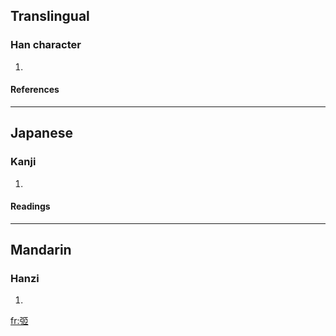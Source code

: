 ==Translingual==
===Han character===
{{Han char|rn=57|rad=弓|as=06|sn=9|four=|canj=弓尸中中 (NSLL)}}
# {{defn|Han|sort=弓06}}
====References====
{{Han ref|kx=0358.050|dkj=09766|hdz=20995.050|uh=5F2C|ud=24364}}
----
==Japanese==
===Kanji===
{{ja-kanji|grade=|rs=弓06}}
# {{defn|Japanese}} 
====Readings====
{{ja-readings|on=[[い]] (i)|kun=[[ゆみのな]] (yuminona)}}
----
==Mandarin==
===Hanzi===
{{cmn-hanzi|pin=[[yí]] ([[yi2]])|wg=i<sup>2</sup>}}
# {{defn|Mandarin}}

[[fr:弬]]